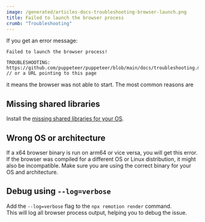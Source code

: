 ```yaml
---
image: /generated/articles-docs-troubleshooting-browser-launch.png
title: Failed to launch the browser process
crumb: "Troubleshooting"
---
```


If you get an error message:

```
Failed to launch the browser process!

TROUBLESHOOTING: https://github.com/puppeteer/puppeteer/blob/main/docs/troubleshooting.md // or a URL pointing to this page
```

it means the browser was not able to start. The most common reasons are

## Missing shared libraries

Install the [missing shared libraries for your OS](/docs/miscellaneous/linux-dependencies).

## Wrong OS or architecture

If a x64 browser binary is run on arm64 or vice versa, you will get this error.  
If the browser was compiled for a different OS or Linux distribution, it might also be incompatible.
Make sure you are using the correct binary for your OS and architecture.

## Debug using `--log=verbose`

Add the `--log=verbose` flag to the `npx remotion render` command.  
This will log all browser process output, helping you to debug the issue.
